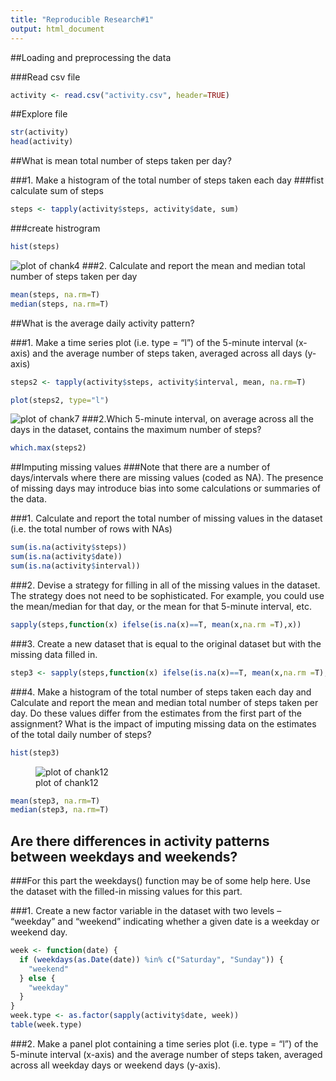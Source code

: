 ```yaml
---
title: "Reproducible Research#1"
output: html_document
---
```

##Loading and preprocessing the data

###Read csv file
```r
activity <- read.csv("activity.csv", header=TRUE)
```
##Explore file
```r
str(activity)
head(activity)
```

##What is mean total number of steps taken per day?

###1. Make a histogram of the total number of steps taken each day
###fist calculate sum of steps

```r
steps <- tapply(activity$steps, activity$date, sum)
```
###create histrogram
```r
hist(steps)
```
![plot of chank4](figure/unnamed-chunk-4-1.png)
###2. Calculate and report the mean and median total number of steps taken per day
```r
mean(steps, na.rm=T)
median(steps, na.rm=T)
```
##What is the average daily activity pattern?

###1. Make a time series plot (i.e. type = "l") of the 5-minute interval (x-axis) and the average number of steps taken, averaged across all days (y-axis)
```r
steps2 <- tapply(activity$steps, activity$interval, mean, na.rm=T)
```
```r
plot(steps2, type="l")
```
![plot of chank7](figure/unnamed-chunk-7-1.png)
###2.Which 5-minute interval, on average across all the days in the dataset, contains the maximum number of steps?
```r
which.max(steps2)
```

##Imputing missing values
###Note that there are a number of days/intervals where there are missing values (coded as NA). The presence of missing days may introduce bias into some calculations or summaries of the data.

###1. Calculate and report the total number of missing values in the dataset (i.e. the total number of rows with NAs)
```r
sum(is.na(activity$steps))
sum(is.na(activity$date))
sum(is.na(activity$interval))
```
###2. Devise a strategy for filling in all of the missing values in the dataset. The strategy does not need to be sophisticated. For example, you could use the mean/median for that day, or the mean for that 5-minute interval, etc.
```r
sapply(steps,function(x) ifelse(is.na(x)==T, mean(x,na.rm =T),x))
```
###3. Create a new dataset that is equal to the original dataset but with the missing data filled in.
```r
step3 <- sapply(steps,function(x) ifelse(is.na(x)==T, mean(x,na.rm =T),x))
```
###4. Make a histogram of the total number of steps taken each day and Calculate and report the mean and median total number of steps taken per day. Do these values differ from the estimates from the first part of the assignment? What is the impact of imputing missing data on the estimates of the total daily number of steps?
```r
hist(step3)
```
![plot of chank12](figure/unnamed-chunk-12-1.png)

```r
mean(step3, na.rm=T)
median(step3, na.rm=T)
```

## Are there differences in activity patterns between weekdays and weekends?

###For this part the weekdays() function may be of some help here. Use the dataset with the filled-in missing values for this part.

###1. Create a new factor variable in the dataset with two levels -- "weekday" and "weekend" indicating whether a given date is a weekday or weekend day.
```r
week <- function(date) {
  if (weekdays(as.Date(date)) %in% c("Saturday", "Sunday")) {
    "weekend"
  } else {
    "weekday"
  }
}
week.type <- as.factor(sapply(activity$date, week))
table(week.type)
```
###2. Make a panel plot containing a time series plot (i.e. type = "l") of the 5-minute interval (x-axis) and the average number of steps taken, averaged across all weekday days or weekend days (y-axis). 

